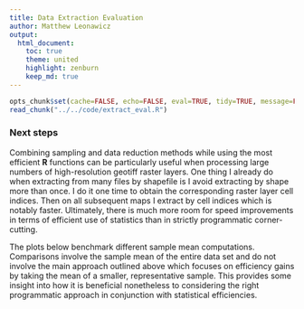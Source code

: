 ```yaml
---
title: Data Extraction Evaluation
author: Matthew Leonawicz
output:
  html_document:
    toc: true
    theme: united
    highlight: zenburn
    keep_md: true
---
```


```r
opts_chunk$set(cache=FALSE, echo=FALSE, eval=TRUE, tidy=TRUE, message=FALSE, warning=FALSE)
read_chunk("../../code/extract_eval.R")
```

### Next steps

Combining sampling and data reduction methods while using the most efficient **R** functions can be particularly useful when processing large numbers of high-resolution geotiff raster layers.
One thing I already do when extracting from many files by shapefile is I avoid extracting by shape more than once.
I do it one time to obtain the corresponding raster layer cell indices.
Then on all subsequent maps I extract by cell indices which is notably faster.
Ultimately, there is much more room for speed improvements in terms of efficient use of statistics than in strictly programmatic corner-cutting.

The plots below benchmark different sample mean computations.
Comparisons involve the sample mean of the entire data set and do not involve the main approach outlined above which focuses on efficiency gains by taking the mean of a smaller, representative sample.
This provides some insight into how it is beneficial nonetheless to considering the right programmatic approach in conjunction with statistical efficiencies.

```r
```

```r
```
